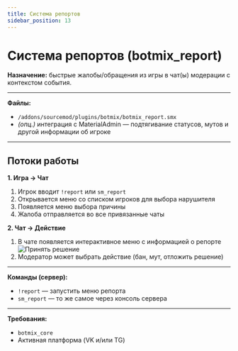 ```yaml
---
title: Система репортов
sidebar_position: 13
---
```


# Система репортов (botmix_report)

**Назначение:** быстрые жалобы/обращения из игры в чат(ы) модерации с контекстом события.

---

**Файлы:**  
- `/addons/sourcemod/plugins/botmix/botmix_report.smx`  
- *(опц.)* интеграция с MaterialAdmin — подтягивание статусов, мутов и другой информации об игроке

---

## Потоки работы

**1. Игра → Чат**  
1. Игрок вводит `!report` или `sm_report`  
2. Открывается меню со списком игроков для выбора нарушителя  
3. Появляется меню выбора причины  
4. Жалоба отправляется во все привязанные чаты  

**2. Чат → Действие**  
1. В чате появляется интерактивное меню с информацией о репорте 
![Принять решение](/img/report.png)  
2. Модератор может выбрать действие (бан, мут, отложить решение)  

---

**Команды (сервер):**  
- `!report` — запустить меню репорта  
- `sm_report` — то же самое через консоль сервера  

---

**Требования:**  
- `botmix_core`  
- Активная платформа (VK и/или TG)
